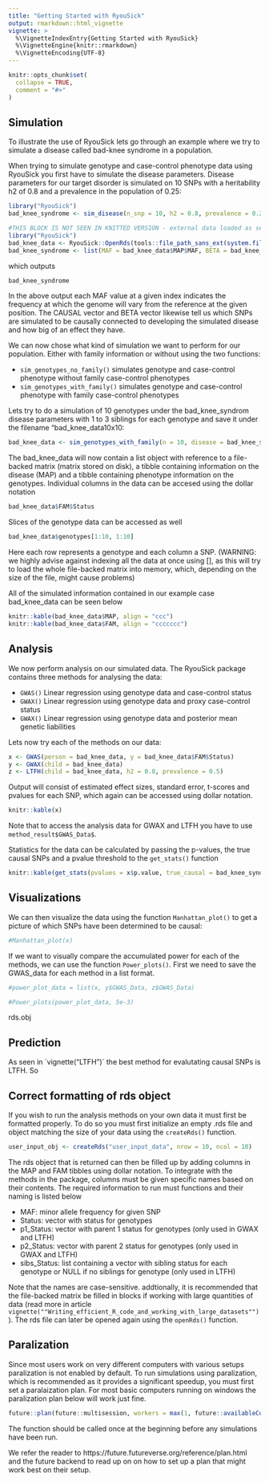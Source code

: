 ```yaml
---
title: "Getting Started with RyouSick"
output: rmarkdown::html_vignette
vignette: >
  %\VignetteIndexEntry{Getting Started with RyouSick}
  %\VignetteEngine{knitr::rmarkdown}
  %\VignetteEncoding{UTF-8}
---
```


```r
knitr::opts_chunk$set(
  collapse = TRUE,
  comment = "#>"
)
```

## Simulation
To illustrate the use of RyouSick lets go through an example where we try to simulate a disease called bad-knee syndrome in a population.

When trying to simulate genotype and case-control phenotype data using RyouSick you first have to simulate the disease parameters. 
Disease parameters for our target disorder is simulated on 10 SNPs with a heritability h2 of 0.8 and a prevalence in the population of 0.25:

```r
library("RyouSick")
bad_knee_syndrome <- sim_disease(n_snp = 10, h2 = 0.8, prevalence = 0.25)
```

```r
#THIS BLOCK IS NOT SEEN IN KNITTED VERSION - external data loaded as seed is unusable in examples 
library("RyouSick")
bad_knee_data <- RyouSick::OpenRds(tools::file_path_sans_ext(system.file("extdata", "bad_knee_example_data.rds", package = "RyouSick")))
bad_knee_syndrome <- list(MAF = bad_knee_data$MAP$MAF, BETA = bad_knee_data$MAP$BETA, CAUSAL = ((bad_knee_data$MAP$BETA != 0) + 0), H2 = 0.8, PREVALENCE = 0.25, N_SNP = 10)

```


which outputs 
```r
bad_knee_syndrome
```

In the above output each MAF value at a given index indicates the frequency at which the genome will vary from the reference at the given position. The CAUSAL vector and BETA vector likewise tell us which SNPs are simulated to be causally connected to developing the simulated disease and how big of an effect they have. 

We can now chose what kind of simulation we want to perform for our population. Either with family information or without using the two functions:

* `sim_genotypes_no_family()` simulates genotype and case-control phenotype without family case-control phenotypes
* `sim_genotypes_with_family()` simulates genotype and case-control phenotype with family case-control phenotypes

Lets try to do a simulation of 10 genotypes under the bad_knee_syndrom disease parameters with 1 to 3 siblings for each genotype and save it under the filename "bad_knee_data10x10: 

```r
bad_knee_data <- sim_genotypes_with_family(n = 10, disease = bad_knee_syndrome, path = "bad_knee_data", n_sibs = c(1,2,3))
```

The bad_knee_data will now contain a list object with reference to a file-backed matrix (matrix stored on disk), a tibble containing information on the disease (MAP) and a tibble containing phenotype information on the genotypes. Individual columns in the data can be accesed using the dollar notation

```r
bad_knee_data$FAM$Status
```
Slices of the genotype data can be accessed as well
```r
bad_knee_data$genotypes[1:10, 1:10]

```
Here each row represents a genotype and each column a SNP. 
(WARNING: we highly advise against indexing all the data at once using [], as this will try to load the whole file-backed matrix into memory, which, depending on the size of the file, might cause problems)

All of the simulated information contained in our example case bad_knee_data can be seen below

```r
knitr::kable(bad_knee_data$MAP, align = "ccc")
knitr::kable(bad_knee_data$FAM, align = "ccccccc")
```




## Analysis
We now perform analysis on our simulated data. The RyouSick package contains three methods for analysing the data: 

 * `GWAS()` Linear regression using genotype data and case-control status  
 * `GWAX()` Linear regression using genotype data and proxy case-control status  
 * `GWAX()` Linear regression using genotype data and posterior mean genetic liabilities
 
Lets now try each of the methods on our data:

```r
x <- GWAS(person = bad_knee_data, y = bad_knee_data$FAM$Status)
y <- GWAX(child = bad_knee_data)
z <- LTFH(child = bad_knee_data, h2 = 0.8, prevalence = 0.5)

```

Output will consist of estimated effect sizes, standard error, t-scores and pvalues for each SNP, which again can be accessed using dollar notation.

```r
knitr::kable(x)
```
Note that to access the analysis data for GWAX and LTFH you have to use `method_result$GWAS_Data$`.

Statistics for the data can be calculated by passing the p-values, the true causal SNPs and a pvalue threshold to the `get_stats()` function

```r
knitr::kable(get_stats(pvalues = x$p.value, true_causal = bad_knee_syndrome$CAUSAL, threshold_pvalue = 0.05))
```


## Visualizations

We can then visualize the data using the function `Manhattan_plot()` to get a picture of which SNPs have been determined to be causal: 

```r
#Manhattan_plot(x)
```




If we want to visually compare the accumulated power for each of the methods, we can use the function `Power_plots()`. First we need to save the GWAS_data for each method in a list format.

```r
#power_plot_data = list(x, y$GWAS_Data, z$GWAS_Data)
```

```r
#Power_plots(power_plot_data, 5e-3)

```


rds.obj


## Prediction

As seen in `vignette("LTFH")´ the best method for evalutating causal SNPs is LTFH. So 



## Correct formatting of rds object

If you wish to run the analysis methods on your own data it must first be formatted properly. To do so you must first initialize an empty .rds file and object matching the size of your data using the `createRds()` function.

```r
user_input_obj <- createRds("user_input_data", nrow = 10, ncol = 10)
```

The rds object that is returned can then be filled up by adding columns in the MAP and FAM tibbles using dollar notation. To integrate with the methods in the package, columns must be given specific names based on their contents. The required information to run must functions and their naming is listed below

* MAF:  minor allele frequency for given SNP
* Status:  vector with status for genotypes
* p1_Status:  vector with parent 1 status for genotypes (only used in GWAX and LTFH)
* p2_Status:  vector with parent 2 status for genotypes (only used in GWAX and LTFH)
* sibs_Status:  list containing a vector with sibling status for each genotype or NULL if no siblings for genotype (only used in LTFH)

Note that the names are case-sensitive. 
addtionally, it is recommended that the file-backed matrix be filled in blocks if working with large quantities of data (read more in article `vignette(""Writing_efficient_R_code_and_working_with_large_datasets"")`). The rds file can later be opened again using the `openRds()` function.


## Paralization

Since most users work on very different computers with various setups paralization is not enabled by default. To run simulations using paralization, which is recommended as it provides a significant speedup, you must first set a paralaization plan. For most basic computers running on windows the paralization plan below will work just fine. 

```r
future::plan(future::multisession, workers = max(1, future::availableCores(logical = F) - 1))
```

The function should be called once at the beginning before any simulations have been run.

We refer the reader to https://future.futureverse.org/reference/plan.html and the future backend to read up on on how to set up a plan that might work best on their setup. 



